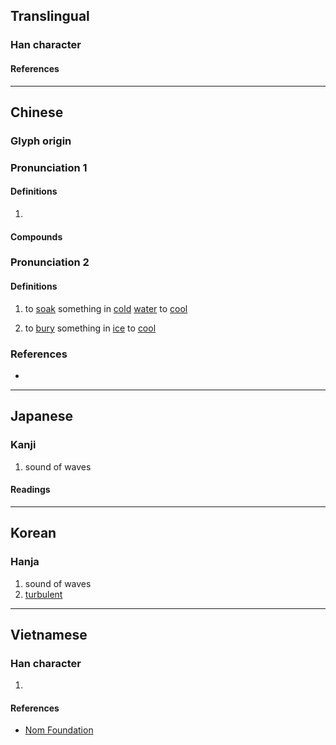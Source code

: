 {{character info/new}}
==Translingual==

===Han character===
{{Han char|rn=85|rad=水|as=09|sn=12|four=31150|canj=EHQJ|ids=⿰氵拜}}

====References====
{{Han ref|kx=0636.080|dkj=17808|dj=1043.130|hdz=31679.020|uh=6E43}}

----

==Chinese==
{{zh-forms}}

===Glyph origin===
{{Han etym}}

===Pronunciation 1===
{{zh-pron
|m=pài
|c=paai3,baai3
|mn=ml:phài/tw:pài
|mc=y
|oc=y
|cat=
}}

====Definitions====
{{zh-hanzi}}

# {{n-g|Used in {{l|zh|澎湃}} and {{l|zh|湃湃}}, etc.}}

====Compounds====
{{zh-der|奔騰澎湃|彭湃|心潮澎湃|澎湃|浪濤澎湃|滂湃|洶涌澎湃|湃湃|洶湧澎湃|泙湃}}

===Pronunciation 2===
{{zh-pron
|m=bá
|cat=v
}}

====Definitions====
{{zh-hanzi}}

# {{lb|zh|Mandarin}} to [[soak]] something in [[cold]] [[water]] to [[cool]]
#: {{zh-alt-inline|拔}}
# {{lb|zh|obsolete}} to [[bury]] something in [[ice]] to [[cool]]

===References===
* {{R:yue:mfccd}}

----

==Japanese==

===Kanji===
{{ja-kanji|grade=|rs=水09}}

# sound of waves

====Readings====
{{ja-readings
|on=はい, へ
|kun=しみわたる
}}

----

==Korean==

===Hanja===
{{ko-hanja|배}}

# sound of waves
# [[turbulent]]

----

==Vietnamese==

===Han character===
{{vi-readings|rs=水09|reading=phái}}

# {{defn|lang=vi|sort=水09}}

====References====
* [http://nomfoundation.org/common/nom_details.php?codepoint=6e43 Nom Foundation]